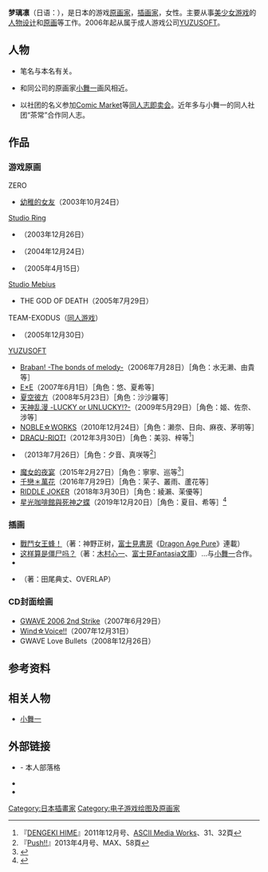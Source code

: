 
{{japanese|japanese=むりりん|kana=むりりん|romaji=Muririn}}
'''梦璃凛'''（日语：{{lang|ja|むりりん}}{{bd|||}}），是日本的游戏[[原画家|原画家]]，[[插画家|插画家]]，女性。主要从事[[美少女游戏|美少女游戏]]的[[人物设计|人物设计]]和[[原画|原画]]等工作。2006年起从属于成人游戏公司[[YUZUSOFT|YUZUSOFT]]。

== 人物 ==

* 笔名与本名有关。

* 和同公司的原画家[[小舞一|小舞一]]画风相近。

* 以社团'''{{lang|ja|クロネコ缶}}'''的名义参加[[Comic_Market|Comic Market]]等[[同人志即卖会|同人志即卖会]]。近年多与小舞一的同人社团“茶常”合作同人志。
== 作品 ==
=== 游戏原画 ===
; ZERO
*[[幼稚的女友|幼稚的女友]]（2003年10月24日）
; [[Studio_Mebius|Studio Ring]]
*{{lang|ja|ななみとこのみのおしえてA・B・C}}（2003年12月26日）
*{{lang|ja|おやつのじかん}}（2004年12月24日）
*{{lang|ja|夢みてナイト! -The Night of Beautiful Dreamer-}}（2005年4月15日）
; [[Studio_Mebius|Studio Mebius]]
*THE GOD OF DEATH（2005年7月29日）
; TEAM-EXODUS（[[同人游戏|同人游戏]]）
*{{lang|ja|しょうよん! コドモ☆ちゃれんじ}}（2005年12月30日）
; [[YUZUSOFT|YUZUSOFT]]
*[[Braban!_-The_bonds_of_melody-|Braban! -The bonds of melody-]]（2006年7月28日）［角色：水无濑、由貴等］
*[[E×E|E×E]]（2007年6月1日）［角色：悠、夏希等］
*[[夏空彼方|夏空彼方]]（2008年5月23日）［角色：沙沙羅等］
*[[天神乱漫_-LUCKY_or_UNLUCKY!?-|天神乱漫 -LUCKY or UNLUCKY!?-]]（2009年5月29日）［角色：姬、佐奈、涉等］
*[[NOBLE☆WORKS|NOBLE☆WORKS]]（2010年12月24日）［角色：濑奈、日向、麻夜、茅明等］
*[[DRACU-RIOT!|DRACU-RIOT!]]（2012年3月30日）［角色：美羽、梓等<ref> 『[[DENGEKI_HIME|DENGEKI HIME]]』2011年12月号、[[ASCII_Media_Works|ASCII Media Works]]、31、32頁</ref>］
*{{lang|ja|[[天色*アイルノーツ|天色*アイルノーツ]]}}（2013年7月26日）［角色：夕音、真咲等<ref> 『[[Push!!|Push!!]]』2013年4月号、MAX、58頁</ref>］
*[[魔女的夜宴|魔女的夜宴]]（2015年2月27日）［角色：寧寧、巡等<ref>{{Cite web|date=|url=http://yuzu-soft.jp/dbl/?p=71|title=担当原画の秘密|publisher=ゆずソフト|accessdate=2015-06-28|language=ja|archive-date=2015-07-03|archive-url=https://web.archive.org/web/20150703050753/http://yuzu-soft.jp/dbl/?p=71|dead-url=no}}</ref>］
*[[千戀＊萬花|千戀＊萬花]]（2016年7月29日）［角色：茉子、叢雨、蘆花等］
*[[RIDDLE_JOKER|RIDDLE JOKER]]（2018年3月30日）［角色：綾瀨、茉優等］
*[[星光咖啡館與死神之蝶|星光咖啡館與死神之蝶]]（2019年12月20日）［角色：夏目、希等］<ref>{{Cite web|url=http://www.yuzu-soft.com/products/stella/prize.html1|title=預約特典|publisher=ゆずソフト|accessdate=2019-08-30}}{{Dead link|date=2019年12月 |bot=InternetArchiveBot |fix-attempted=yes }}</ref>

=== 插画 ===
*[[戰鬥女王蜂！|戰鬥女王蜂！]]（著：神野正树，[[富士見書房|富士見書房]]《[[Dragon_Age_Pure|Dragon Age Pure]]》連載）
*[[这样算是僵尸吗？|这样算是僵尸吗？]]（著：[[木村心一|木村心一]]、[[富士見Fantasia文庫|富士見Fantasia文庫]]）…与[[小舞一|小舞一]]合作。
*{{lang|ja|[[柚子软件|ゆず・ぱら]]}}
*{{nihongo|神器繰刻制御時空|神器繰刻のアイオーン}}（著：田尾典丈、OVERLAP）

=== CD封面绘画 ===
*[[GWAVE|GWAVE 2006 2nd Strike]]（2007年6月29日）
*[[Wind☆Voice!!|Wind☆Voice!!]]（2007年12月31日）
*GWAVE Love Bullets（2008年12月26日）

== 参考资料 ==
{{Reflist}}

== 相关人物 ==
*[[小舞一|小舞一]]

== 外部链接 ==
*{{lang|ja|[http://kuronekocan.blog59.fc2.com/ 缶。]}} - 本人部落格{{ja icon}}
*{{lang|ja|[http://yuzu-soft.sblo.jp/category/583782-1.html ゆずログ: むりりん]}}{{ja icon}}
* {{lang|ja|{{Twitter|muriitame|むり}}}}{{ja icon}}

{{YUZUSOFT}}

{{DEFAULTSORT:Muririn}}
[[Category:日本插畫家|Category:日本插畫家]]
[[Category:电子游戏绘图及原画家|Category:电子游戏绘图及原画家]]